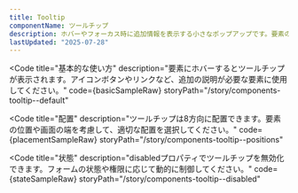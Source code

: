 ```yaml
---
title: Tooltip
componentName: ツールチップ
description: ホバーやフォーカス時に追加情報を表示する小さなポップアップです。要素の説明や補足情報を提供するために使用します。
lastUpdated: "2025-07-28"
---
```



<Code
  title="基本的な使い方"
  description="要素にホバーするとツールチップが表示されます。アイコンボタンやリンクなど、追加の説明が必要な要素に使用してください。"
  code={basicSampleRaw}
  storyPath="/story/components-tooltip--default"
>
  <BasicSample client:load />
</Code>

<Code
  title="配置"
  description="ツールチップは8方向に配置できます。要素の位置や画面の端を考慮して、適切な配置を選択してください。"
  code={placementSampleRaw}
  storyPath="/story/components-tooltip--positions"
>
  <PlacementSample client:load />
</Code>

<Code
  title="状態"
  description="disabledプロパティでツールチップを無効化できます。フォームの状態や権限に応じて動的に制御してください。"
  code={stateSampleRaw}
  storyPath="/story/components-tooltip--disabled"
>
  <StateSample client:load />
</Code>
